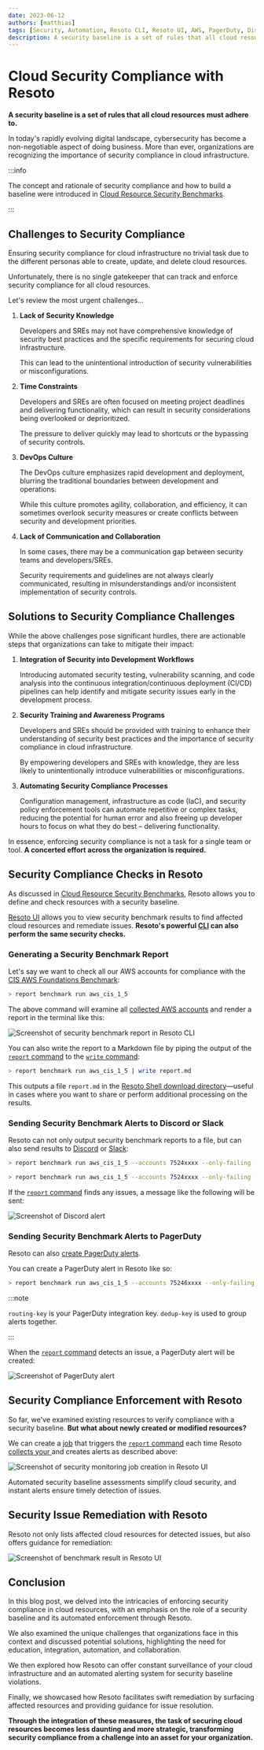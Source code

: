 ```yaml
---
date: 2023-06-12
authors: [matthias]
tags: [Security, Automation, Resoto CLI, Resoto UI, AWS, PagerDuty, Discord, Slack]
description: A security baseline is a set of rules that all cloud resources must adhere to. Resoto allows you to define and check resources with a security baseline.
---
```


# Cloud Security Compliance with Resoto

**A security baseline is a set of rules that all cloud resources must adhere to.**

In today's rapidly evolving digital landscape, cybersecurity has become a non-negotiable aspect of doing business. More than ever, organizations are recognizing the importance of security compliance in cloud infrastructure.

:::info

The concept and rationale of security compliance and how to build a baseline were introduced in [Cloud Resource Security Benchmarks](../cloud-resource-security-benchmarks/index.mdx).

:::

<!--truncate-->

## Challenges to Security Compliance

Ensuring security compliance for cloud infrastructure no trivial task due to the different personas able to create, update, and delete cloud resources.

Unfortunately, there is no single gatekeeper that can track and enforce security compliance for all cloud resources.

Let's review the most urgent challenges…

1. **Lack of Security Knowledge**

   Developers and SREs may not have comprehensive knowledge of security best practices and the specific requirements for securing cloud infrastructure.

   This can lead to the unintentional introduction of security vulnerabilities or misconfigurations.

2. **Time Constraints**

   Developers and SREs are often focused on meeting project deadlines and delivering functionality, which can result in security considerations being overlooked or deprioritized.

   The pressure to deliver quickly may lead to shortcuts or the bypassing of security controls.

3. **DevOps Culture**

   The DevOps culture emphasizes rapid development and deployment, blurring the traditional boundaries between development and operations.

   While this culture promotes agility, collaboration, and efficiency, it can sometimes overlook security measures or create conflicts between security and development priorities.

4. **Lack of Communication and Collaboration**

   In some cases, there may be a communication gap between security teams and developers/SREs.

   Security requirements and guidelines are not always clearly communicated, resulting in misunderstandings and/or inconsistent implementation of security controls.

## Solutions to Security Compliance Challenges

While the above challenges pose significant hurdles, there are actionable steps that organizations can take to mitigate their impact:

1. **Integration of Security into Development Workflows**

   Introducing automated security testing, vulnerability scanning, and code analysis into the continuous integration/continuous deployment (CI/CD) pipelines can help identify and mitigate security issues early in the development process.

2. **Security Training and Awareness Programs**

   Developers and SREs should be provided with training to enhance their understanding of security best practices and the importance of security compliance in cloud infrastructure.

   By empowering developers and SREs with knowledge, they are less likely to unintentionally introduce vulnerabilities or misconfigurations.

3. **Automating Security Compliance Processes**

   Configuration management, infrastructure as code (IaC), and security policy enforcement tools can automate repetitive or complex tasks, reducing the potential for human error and also freeing up developer hours to focus on what they do best – delivering functionality.

In essence, enforcing security compliance is not a task for a single team or tool. **A concerted effort across the organization is required.**

## Security Compliance Checks in Resoto

As discussed in [Cloud Resource Security Benchmarks](../cloud-resource-security-benchmarks/index.mdx), Resoto allows you to define and check resources with a security baseline.

[Resoto UI](/docs/reference/user-interface) allows you to view security benchmark results to find affected cloud resources and remediate issues. **Resoto's powerful [CLI](/docs/reference/cli) can also perform the same security checks.**

### Generating a Security Benchmark Report

Let's say we want to check all our AWS accounts for compliance with the [CIS AWS Foundations Benchmark](https://cisecurity.org/benchmark/amazon_web_services):

```bash
> report benchmark run aws_cis_1_5
```

The above command will examine all [collected AWS accounts](/docs/how-to-guides/data-sources/collect-aws-resource-data) and render a report in the terminal like this:

![Screenshot of security benchmark report in Resoto CLI](./img/report-run-result.png)

You can also write the report to a Markdown file by piping the output of the [`report` command](/docs/reference/cli/miscellaneous-commands/report) to the [`write` command](/docs/reference/cli/miscellaneous-commands/write):

```bash
> report benchmark run aws_cis_1_5 | write report.md
```

This outputs a file `report.md` in the [Resoto Shell download directory](/docs/reference/components/shell#options)⁠—useful in cases where you want to share or perform additional processing on the results.

### Sending Security Benchmark Alerts to Discord or Slack

Resoto can not only output security benchmark reports to a file, but can also send results to [Discord](/docs/how-to-guides/alerting/send-discord-notifications) or [Slack](/docs/how-to-guides/alerting/send-slack-notifications):

<Tabs>

<TabItem value="discord" label="Discord">

```bash
> report benchmark run aws_cis_1_5 --accounts 7524xxxx --only-failing --only-check-results | discord --title "Security Benchmark Issues!\nAccount 7524xxxx does not adhere to AWS CIS 1.5" --key .name --value .number_of_resources_failing --webhook https://discord.com/api/webhooks/123/234
```

</TabItem>

<TabItem value="slack" label="Slack">

```bash
> report benchmark run aws_cis_1_5 --accounts 7524xxxx --only-failing --only-check-results | slack --title "Security Benchmark Issues!\nAccount 7524xxxx does not adhere to AWS CIS 1.5" --key .name --value .number_of_resources_failing --webhook https://hooks.slack.com/services/T00000000/B00000000/XXXXXXXXXXXXXXXXXXXXXXXX
```

</TabItem>

</Tabs>

If the [`report` command](/docs/reference/cli/miscellaneous-commands/report) finds any issues, a message like the following will be sent:

![Screenshot of Discord alert](./img/discord-message.jpg)

### Sending Security Benchmark Alerts to PagerDuty

Resoto can also [create PagerDuty alerts](/docs/how-to-guides/alerting/create-pagerduty-alerts).

You can create a PagerDuty alert in Resoto like so:

```bash
> report benchmark run aws_cis_1_5 --accounts 75246xxxx --only-failing --only-check-results | pagerduty --summary "Security Benchmark Issues! Account 7524xxxx does not adhere to AWS CIS 1.5" --routing-key <your-pagerduty-routing-key> --dedup-key AWS_CIS_75246xxxx --resource-id .reported.name --group-resources false --resource-properties {failing_resources: .reported.number_of_resources_failing}
```

:::note

`routing-key` is your PagerDuty integration key. `dedup-key` is used to group alerts together.

:::

When the [`report` command](/docs/reference/cli/miscellaneous-commands/report) detects an issue, a PagerDuty alert will be created:

![Screenshot of PagerDuty alert](./img/pagerduty-alert.png)

## Security Compliance Enforcement with Resoto

So far, we've examined existing resources to verify compliance with a security baseline. **But what about newly created or modified resources?**

We can create a [job](/docs/concepts/automation#jobs) that triggers the [`report` command](/docs/reference/cli/miscellaneous-commands/report) each time Resoto [collects your ](/docs/concepts/cloud-data-sync#resource-collection) and creates alerts as described above:

![Screenshot of security monitoring job creation in Resoto UI](./img/create-job.jpg)

Automated security baseline assessments simplify cloud security, and instant alerts ensure timely detection of issues.

## Security Issue Remediation with Resoto

Resoto not only lists affected cloud resources for detected issues, but also offers guidance for remediation:

![Screenshot of benchmark result in Resoto UI](./img/benchmark-check-details.png)

## Conclusion

In this blog post, we delved into the intricacies of enforcing security compliance in cloud resources, with an emphasis on the role of a security baseline and its automated enforcement through Resoto.

We also examined the unique challenges that organizations face in this context and discussed potential solutions, highlighting the need for education, integration, automation, and collaboration.

We then explored how Resoto can offer constant surveillance of your cloud infrastructure and an automated alerting system for security baseline violations.

Finally, we showcased how Resoto facilitates swift remediation by surfacing affected resources and providing guidance for issue resolution.

**Through the integration of these measures, the task of securing cloud resources becomes less daunting and more strategic, transforming security compliance from a challenge into an asset for your organization.**
